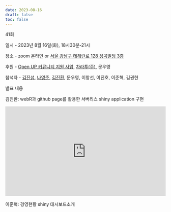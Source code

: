 ```yaml
---
date: 2023-08-16
draft: false
toc: false
---
```


41회

일시 - 2023년 8월 16일(화), 18시30분-21시

장소 - zoom 온라인 or [서울 강남구 테헤란로 128 성곡빌딩 3층](http://kko.to/_m187jEDYY)

<div id="daumRoughmapContainer1692248495740" class="root_daum_roughmap root_daum_roughmap_landing" 
style=";margin: auto;"></div>

<script charset="UTF-8" class="daum_roughmap_loader_script" src="https://ssl.daumcdn.net/dmaps/map_js_init/roughmapLoader.js"></script>

<script charset="UTF-8">
	new daum.roughmap.Lander({
		"timestamp" : "1692248495740",
		"key" : "2fv7o",
		"mapWidth" : "640",
		"mapHeight" : "360"
	}).render();
</script>

후원 - [Open UP 커뮤니티 지원 사업](https://www.oss.kr/community_support_cm/show/2de472f0-6a84-4d5c-90f1-142231938d17?page=2), [차라투(주)](https://www.zarathu.com/), 문우영

참석자 - [김진섭](https://github.com/jinseob2kim),  [나영준](https://github.com/YoungjunNa), [김진환](https://github.com/jhk0530), 문우영, 이창선, 이진호, 이준혁, 김권현

발표 내용

김진환: webR과 github page를 활용한 서버리스 shiny application 구현

<div style="left: 0; width: 100%; height: 0; position: relative; padding-bottom: 56.1972%;"><iframe src="https://present.do/documents/64e98f167b111b10ca473ab4/embed?dp=true&da=true&ddt=true&page=0&dps=true&dpm=true&dpmm=true&dpc=true&dv=true&dpt=true&dc=true&dpl=true&df=true" style="top: 0; left: 0; width: 100%; height: 100%; position: absolute; border: 0;" allowfullscreen scrolling="no" allow="encrypted-media;"></iframe></div>

이준혁: 경영현황 shiny 대시보드소개